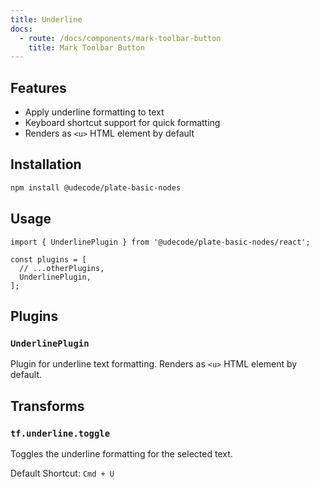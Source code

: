 ```yaml
---
title: Underline
docs:
  - route: /docs/components/mark-toolbar-button
    title: Mark Toolbar Button
---
```


<ComponentPreview name="basic-marks-demo" />

<PackageInfo>

## Features

- Apply underline formatting to text
- Keyboard shortcut support for quick formatting
- Renders as `<u>` HTML element by default

</PackageInfo>

## Installation

```bash
npm install @udecode/plate-basic-nodes
```

## Usage

```tsx
import { UnderlinePlugin } from '@udecode/plate-basic-nodes/react';

const plugins = [
  // ...otherPlugins,
  UnderlinePlugin,
];
```

## Plugins

### `UnderlinePlugin`

Plugin for underline text formatting. Renders as `<u>` HTML element by default.

## Transforms

### `tf.underline.toggle`

Toggles the underline formatting for the selected text.

Default Shortcut: `Cmd + U`